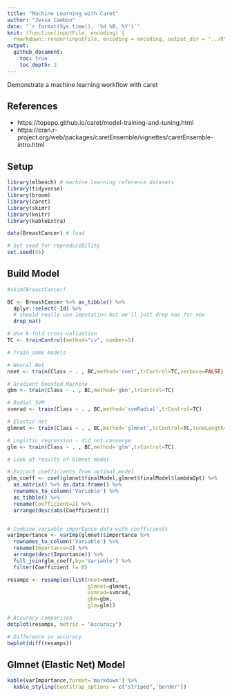 ```yaml
---
title: "Machine Learning with Caret"
author: "Jesse Cambon"
date: "`r format(Sys.time(), '%d %B, %Y')`"
knit: (function(inputFile, encoding) {
  rmarkdown::render(inputFile, encoding = encoding, output_dir = "../R") })
output:
  github_document:
    toc: true
    toc_depth: 2
---
```


Demonstrate a machine learning workflow with caret

## References
* https://topepo.github.io/caret/model-training-and-tuning.html
* https://cran.r-project.org/web/packages/caretEnsemble/vignettes/caretEnsemble-intro.html 

## Setup

```r
library(mlbench) # machine learning reference datasets
library(tidyverse)
library(broom)
library(caret)
library(skimr)
library(knitr)
library(kableExtra)

data(BreastCancer) # load

# Set seed for reproducibility
set.seed(45)
```


## Build Model

```r
#skim(BreastCancer)

BC <- BreastCancer %>% as_tibble() %>%
  dplyr::select(-Id) %>%
  # should really use imputation but we'll just drop nas for now
  drop_na() 

# Use k-fold cross-validation
TC <- trainControl(method="cv", number=5)

# Train some models

# Neural Net
nnet <- train(Class ~ . , BC,method='nnet',trControl=TC,verbose=FALSE)

# Gradient Boosted Machine
gbm <- train(Class ~ . , BC,method='gbm',trControl=TC)

# Radial SVM
svmrad <- train(Class ~ . , BC,method='svmRadial',trControl=TC)

# Elastic-net
glmnet <- train(Class ~ . , BC,method='glmnet',trControl=TC,tuneLength=5)

# Logistic regression - did not converge
glm <- train(Class ~ . , BC,method='glm',trControl=TC)

```


```r

# Look at results of Glmnet model

# Extract coefficients from optimal model
glm_coeff <- coef(glmnet$finalModel,glmnet$finalModel$lambdaOpt) %>% 
  as.matrix() %>% as.data.frame() %>%
  rownames_to_column('Variable') %>%
  as_tibble() %>%
  rename(Coefficient=2) %>%
  arrange(desc(abs(Coefficient)))


# Combine variable importance data with coefficients
varImportance <- varImp(glmnet)$importance %>% 
  rownames_to_column('Variable') %>%
  rename(Importance=2) %>%
  arrange(desc(Importance)) %>%
  full_join(glm_coeff,by='Variable') %>%
  filter(Coefficient != 0) 
```




```r
resamps <- resamples(list(nnet=nnet,
                          glmnet=glmnet,
                          svmrad=svmrad,
                          gbm=gbm,
                          glm=glm))

# Accuracy comparison
dotplot(resamps, metric = "Accuracy")

# Difference in accuracy
bwplot(diff(resamps))
```

## Glmnet (Elastic Net) Model

```r
kable(varImportance,format='markdown') %>%
  kable_styling(bootstrap_options = c("striped",'border'))
```
